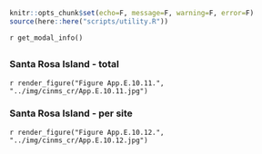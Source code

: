 ```r
knitr::opts_chunk$set(echo=F, message=F, warning=F, error=F)
source(here::here("scripts/utility.R"))
```

`r get_modal_info()`

## {.tabset}

### Santa Rosa Island - total

`r render_figure("Figure App.E.10.11.", "../img/cinms_cr/App.E.10.11.jpg")`

### Santa Rosa Island - per site

`r render_figure("Figure App.E.10.12.", "../img/cinms_cr/App.E.10.12.jpg")`

